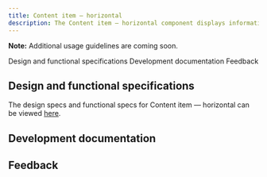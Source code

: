 ```yaml
---
title: Content item — horizontal
description: The Content item — horizontal component displays information in a horizontal orientation.
---
```



<ComponentDescription name="Content item — horizontal" type="layout" />

<InlineNotification>

**Note:** Additional usage guidelines are coming soon.

</InlineNotification>

<AnchorLinks>

<AnchorLink>Design and functional specifications</AnchorLink>
<AnchorLink>Development documentation</AnchorLink>
<AnchorLink>Feedback</AnchorLink>

</AnchorLinks>

## Design and functional specifications

The design specs and functional specs for Content item — horizontal can be viewed <a href="https://ibm.box.com/s/911wx1w694l21iazjcw9powshyxmk0du" target="_blank">here</a>.

## Development documentation

<ComponentStatus name="Content item — horizontal" type="layout" />

## Feedback

<ComponentFeedback />
